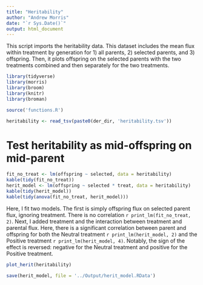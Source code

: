 ```yaml
---
title: "Heritability"
author: "Andrew Morris"
date: "`r Sys.Date()`"
output: html_document
---
```


This script imports the heritability data. This dataset includes the mean flux
within treatment by generation for 1) all parents, 2) selected parents, and 3)
offspring. Then, it plots offspring on the selected parents with the two
treatments combined and then separately for the two treatments.



```r
library(tidyverse)
library(morris)
library(broom)
library(knitr)
library(broman)
```

```r
source('functions.R')
```

```r
heritability <- read_tsv(paste0(der_dir, 'heritability.tsv'))

```
# Test heritability as mid-offspring on mid-parent

```r
fit_no_treat <- lm(offspring ~ selected, data = heritability)
kable(tidy(fit_no_treat))
herit_model <- lm(offspring ~ selected * treat, data = heritability)
kable(tidy(herit_model))
kable(tidy(anova(fit_no_treat, herit_model)))
```

Here, I fit two models. The first is simply offspring flux on selected parent flux, ignoring treatment. There is no correlation `r print_lm(fit_no_treat, 2)`. Next, I added treatment and the interaction between treatment and parental flux. Here, there is a significant correlation between parent and offspring for both the Neutral treatment `r print_lm(herit_model, 2)` and the Positive treatment `r print_lm(herit_model, 4)`. Notably, the sign of the effect is reversed: negative for the Neutral treatment and positive for the Positive treatment.

```r

plot_herit(heritability)

```

```r
save(herit_model, file = '../Output/herit_model.RData')
```



